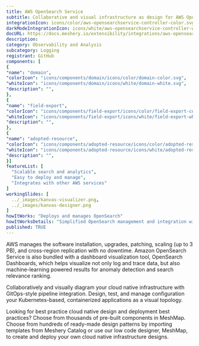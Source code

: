 ```yaml
---
title: AWS OpenSearch Service
subtitle: Collaborative and visual infrastructure as design for AWS OpenSearch Service
integrationIcon: icons/color/aws-opensearchservice-controller-color.svg
darkModeIntegrationIcon: icons/white/aws-opensearchservice-controller-white.svg
docURL: https://docs.meshery.io/extensibility/integrations/aws-opensearchservice-controller
description: 
category: Observability and Analysis
subcategory: Logging
registrant: GitHub
components: [
{
"name": "domain",
"colorIcon": "icons/components/domain/icons/color/domain-color.svg",
"whiteIcon": "icons/components/domain/icons/white/domain-white.svg",
"description": "",
},
{
"name": "field-export",
"colorIcon": "icons/components/field-export/icons/color/field-export-color.svg",
"whiteIcon": "icons/components/field-export/icons/white/field-export-white.svg",
"description": "",
},
{
"name": "adopted-resource",
"colorIcon": "icons/components/adopted-resource/icons/color/adopted-resource-color.svg",
"whiteIcon": "icons/components/adopted-resource/icons/white/adopted-resource-white.svg",
"description": "",
}]
featureList: [
  "Scalable search and analytics",
  "Easy to deploy and manage",
  "Integrates with other AWS services"
]
workingSlides: [
  ../_images/kanvas-visualizer.png,
  ../_images/kanvas-designer.png
]
howItWorks: "Deploys and manages OpenSearch"
howItWorksDetails: "Simplified OpenSearch management and integration with AWS"
published: TRUE
---
```

<p>
AWS manages the software installation, upgrades, patching, scaling (up to 3 PB), and cross-region replication with no downtime. Amazon OpenSearch Service is also bundled with a dashboard visualization tool, OpenSearch Dashboards, which helps visualize not only log and trace data, but also machine-learning powered results for anomaly detection and search relevance ranking.
</p>
<p>
    Collaboratively and visually diagram your cloud native infrastructure with GitOps-style pipeline integration. Design, test, and manage configuration your Kubernetes-based, containerized applications as a visual topology.
</p>
<p>
    Looking for best practice cloud native design and deployment best practices? Choose from thousands of pre-built components in MeshMap. Choose from hundreds of ready-made design patterns by importing templates from Meshery Catalog or use our low code designer, MeshMap, to create and deploy your own cloud native infrastructure designs.
</p>
